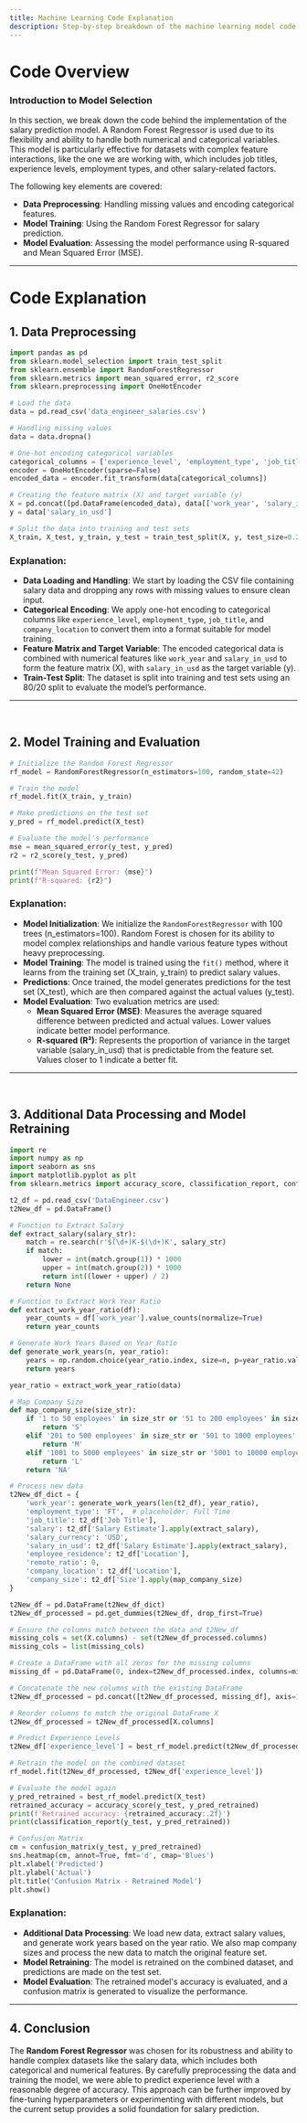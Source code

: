 ```yaml
---
title: Machine Learning Code Explanation
description: Step-by-step breakdown of the machine learning model code used to predict experience level based on job features.
---
```


# Code Overview

### Introduction to Model Selection
In this section, we break down the code behind the implementation of the salary prediction model. A Random Forest Regressor is used due to its flexibility and ability to handle both numerical and categorical variables. This model is particularly effective for datasets with complex feature interactions, like the one we are working with, which includes job titles, experience levels, employment types, and other salary-related factors.

The following key elements are covered:

- **Data Preprocessing**: Handling missing values and encoding categorical features.
- **Model Training**: Using the Random Forest Regressor for salary prediction.
- **Model Evaluation**: Assessing the model performance using R-squared and Mean Squared Error (MSE).

---

# Code Explanation

## 1. Data Preprocessing

```python
import pandas as pd
from sklearn.model_selection import train_test_split
from sklearn.ensemble import RandomForestRegressor
from sklearn.metrics import mean_squared_error, r2_score
from sklearn.preprocessing import OneHotEncoder

# Load the data
data = pd.read_csv('data_engineer_salaries.csv')

# Handling missing values
data = data.dropna()

# One-hot encoding categorical variables
categorical_columns = ['experience_level', 'employment_type', 'job_title', 'company_location']
encoder = OneHotEncoder(sparse=False)
encoded_data = encoder.fit_transform(data[categorical_columns])

# Creating the feature matrix (X) and target variable (y)
X = pd.concat([pd.DataFrame(encoded_data), data[['work_year', 'salary_in_usd']]], axis=1)
y = data['salary_in_usd']

# Split the data into training and test sets
X_train, X_test, y_train, y_test = train_test_split(X, y, test_size=0.2, random_state=42)
```

### Explanation:

- **Data Loading and Handling**: We start by loading the CSV file containing salary data and dropping any rows with missing values to ensure clean input.
- **Categorical Encoding**: We apply one-hot encoding to categorical columns like `experience_level`, `employment_type`, `job_title`, and `company_location` to convert them into a format suitable for model training.
- **Feature Matrix and Target Variable**: The encoded categorical data is combined with numerical features like `work_year` and `salary_in_usd` to form the feature matrix (X), with `salary_in_usd` as the target variable (y).
- **Train-Test Split**: The dataset is split into training and test sets using an 80/20 split to evaluate the model’s performance.
<hr />
<br />

## 2. Model Training and Evaluation

```python
# Initialize the Random Forest Regressor
rf_model = RandomForestRegressor(n_estimators=100, random_state=42)

# Train the model
rf_model.fit(X_train, y_train)

# Make predictions on the test set
y_pred = rf_model.predict(X_test)

# Evaluate the model's performance
mse = mean_squared_error(y_test, y_pred)
r2 = r2_score(y_test, y_pred)

print(f"Mean Squared Error: {mse}")
print(f"R-squared: {r2}")
```

### Explanation:

- **Model Initialization**: We initialize the `RandomForestRegressor` with 100 trees (n_estimators=100). Random Forest is chosen for its ability to model complex relationships and handle various feature types without heavy preprocessing.
- **Model Training**: The model is trained using the `fit()` method, where it learns from the training set (X_train, y_train) to predict salary values.
- **Predictions**: Once trained, the model generates predictions for the test set (X_test), which are then compared against the actual values (y_test).
- **Model Evaluation**: Two evaluation metrics are used:
  - **Mean Squared Error (MSE)**: Measures the average squared difference between predicted and actual values. Lower values indicate better model performance.
  - **R-squared (R²)**: Represents the proportion of variance in the target variable (salary_in_usd) that is predictable from the feature set. Values closer to 1 indicate a better fit.
<hr />
<br />

## 3. Additional Data Processing and Model Retraining

```python
import re
import numpy as np
import seaborn as sns
import matplotlib.pyplot as plt
from sklearn.metrics import accuracy_score, classification_report, confusion_matrix

t2_df = pd.read_csv('DataEngineer.csv')
t2New_df = pd.DataFrame()

# Function to Extract Salary
def extract_salary(salary_str):
    match = re.search(r'$(\d+)K-$(\d+)K', salary_str)
    if match:
        lower = int(match.group(1)) * 1000
        upper = int(match.group(2)) * 1000
        return int((lower + upper) / 2)
    return None

# Function to Extract Work Year Ratio
def extract_work_year_ratio(df):
    year_counts = df['work_year'].value_counts(normalize=True)
    return year_counts

# Generate Work Years Based on Year Ratio
def generate_work_years(n, year_ratio):
    years = np.random.choice(year_ratio.index, size=n, p=year_ratio.values)
    return years

year_ratio = extract_work_year_ratio(data)

# Map Company Size
def map_company_size(size_str):
    if '1 to 50 employees' in size_str or '51 to 200 employees' in size_str:
        return 'S'
    elif '201 to 500 employees' in size_str or '501 to 1000 employees' in size_str:
        return 'M'
    elif '1001 to 5000 employees' in size_str or '5001 to 10000 employees' in size_str or '10000+ employees' in size_str:
        return 'L'
    return 'NA'

# Process new data
t2New_df_dict = {
    'work_year': generate_work_years(len(t2_df), year_ratio),
    'employment_type': 'FT',  # placeholder. Full Time
    'job_title': t2_df['Job Title'],
    'salary': t2_df['Salary Estimate'].apply(extract_salary),
    'salary_currency': 'USD',
    'salary_in_usd': t2_df['Salary Estimate'].apply(extract_salary),
    'employee_residence': t2_df['Location'],
    'remote_ratio': 0,
    'company_location': t2_df['Location'],
    'company_size': t2_df['Size'].apply(map_company_size)
}

t2New_df = pd.DataFrame(t2New_df_dict)
t2New_df_processed = pd.get_dummies(t2New_df, drop_first=True)

# Ensure the columns match between the data and t2New_df
missing_cols = set(X.columns) - set(t2New_df_processed.columns)
missing_cols = list(missing_cols)

# Create a DataFrame with all zeros for the missing columns
missing_df = pd.DataFrame(0, index=t2New_df_processed.index, columns=missing_cols)

# Concatenate the new columns with the existing DataFrame
t2New_df_processed = pd.concat([t2New_df_processed, missing_df], axis=1)

# Reorder columns to match the original DataFrame X
t2New_df_processed = t2New_df_processed[X.columns]

# Predict Experience Levels
t2New_df['experience_level'] = best_rf_model.predict(t2New_df_processed)

# Retrain the model on the combined dataset
rf_model.fit(t2New_df_processed, t2New_df['experience_level'])

# Evaluate the model again
y_pred_retrained = best_rf_model.predict(X_test)
retrained_accuracy = accuracy_score(y_test, y_pred_retrained)
print(f'Retrained accuracy: {retrained_accuracy:.2f}')
print(classification_report(y_test, y_pred_retrained))

# Confusion Matrix
cm = confusion_matrix(y_test, y_pred_retrained)
sns.heatmap(cm, annot=True, fmt='d', cmap='Blues')
plt.xlabel('Predicted')
plt.ylabel('Actual')
plt.title('Confusion Matrix - Retrained Model')
plt.show()
```

### Explanation:

- **Additional Data Processing**: We load new data, extract salary values, and generate work years based on the year ratio. We also map company sizes and process the new data to match the original feature set.
- **Model Retraining**: The model is retrained on the combined dataset, and predictions are made on the test set.
- **Model Evaluation**: The retrained model's accuracy is evaluated, and a confusion matrix is generated to visualize the performance.

<hr />

## 4. Conclusion

The **Random Forest Regressor** was chosen for its robustness and ability to handle complex datasets like the salary data, which includes both categorical and numerical features. By carefully preprocessing the data and training the model, we were able to predict experience level with a reasonable degree of accuracy. This approach can be further improved by fine-tuning hyperparameters or experimenting with different models, but the current setup provides a solid foundation for salary prediction.